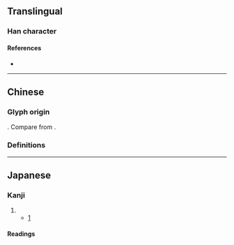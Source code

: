 {{also|師|帅}}
{{character info}}
==Translingual==
{{stroke order|strokes=6}}

===Han character===
{{Han char|rn=50|rad=巾|as=03|sn=6|four=|canj=LLMB|ids=⿰リ帀,⿲丶丿帀}}

====References====
* {{Han ref|kx=0329.051|dkj=08800|dj=0634.150|hdz=10730.070|uh=5E08|ud=24072}}

----

==Chinese==

===Glyph origin===
{{Han simp|師|f=𠂤|t=刂}}. Compare {{zh-l|*帅}} from {{zh-l|*帥}}.

===Definitions===
{{zh-see|師}}

----

==Japanese==

===Kanji===
{{ja-kanji|rs=巾03}}

# {{abbreviation of|ja|師}}
#* [https://twitter.com/AA__iUEoHnn/status/1367004449554665473]
#*: {{ja-usex|[[w:ja:調理師法|調%理%'''师'''%法]]（昭%和%三%十%三%年%法%律%㐧%百%四%十%七%号）[[により]][[調理師|調%理%'''师''']]の[[免%許]]を[[与える]]よってこの[[証]]を[[交%付]]する|^ちょう%り%'''し'''-%ほう（^しょう%わ% さん%じゅう%さん%-ねん% ほう%りつ% だい%-ひゃく%よん%じゅう%なな-%ごう）に より ちょう%り%'''し''' の めん%きょ を あたえる よって この しょう を こう%ふ する|This proof will be issued by granting a license for a cook according to the Cooks Law (Showa 33 Act No. 147).}}

====Readings====
{{ja-readings
|goon=し
|kanon=し
|kun=
}}